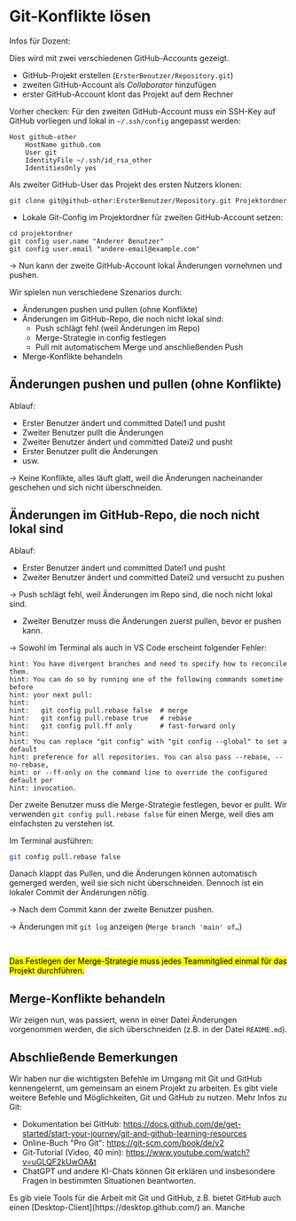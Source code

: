 
# Git-Konflikte lösen

<Callout type="info" emoji="👨🏻‍💻">
Infos für Dozent: 

Dies wird mit zwei verschiedenen GitHub-Accounts gezeigt. 

- GitHub-Projekt erstellen (`ErsterBenutzer/Repository.git`)
- zweiten GitHub-Account als _Collaborator_ hinzufügen
- erster GitHub-Account klont das Projekt auf dem Rechner

Vorher checken: Für den zweiten GitHub-Account muss ein SSH-Key auf GitHub vorliegen und lokal in `~/.ssh/config` angepasst werden:

```
Host github-other
    HostName github.com
    User git
    IdentityFile ~/.ssh/id_rsa_other
    IdentitiesOnly yes
```

Als zweiter GitHub-User das Projekt des ersten Nutzers klonen:

```
git clone git@github-other:ErsterBenutzer/Repository.git Projektordner
```

- Lokale Git-Config im Projektordner für zweiten GitHub-Account setzen:

```
cd projektordner
git config user.name "Anderer Benutzer"
git config user.email "andere-email@example.com"
```

&rarr; Nun kann der zweite GitHub-Account lokal Änderungen vornehmen und pushen.
</Callout>

Wir spielen nun verschiedene Szenarios durch:

- Änderungen pushen und pullen (ohne Konflikte)
- Änderungen im GitHub-Repo, die noch nicht lokal sind:
  - Push schlägt fehl (weil Änderungen im Repo)
  - Merge-Strategie in config festlegen
  - Pull mit automatischem Merge und anschließenden Push
- Merge-Konflikte behandeln

## Änderungen pushen und pullen (ohne Konflikte)

Ablauf:

- Erster Benutzer ändert und committed Datei1 und pusht
- Zweiter Benutzer pullt die Änderungen
- Zweiter Benutzer ändert und committed Datei2 und pusht
- Erster Benutzer pullt die Änderungen
- usw.

&rarr; Keine Konflikte, alles läuft glatt, weil die Änderungen nacheinander geschehen und sich nicht überschneiden.

## Änderungen im GitHub-Repo, die noch nicht lokal sind

Ablauf:

- Erster Benutzer ändert und committed Datei1 und pusht
- Zweiter Benutzer ändert und committed Datei2 und versucht zu pushen

&rarr; Push schlägt fehl, weil Änderungen im Repo sind, die noch nicht lokal sind.

- Zweiter Benutzer muss die Änderungen zuerst pullen, bevor er pushen kann.

&rarr; Sowohl im Terminal als auch in VS Code erscheint folgender Fehler:

```
hint: You have divergent branches and need to specify how to reconcile them.
hint: You can do so by running one of the following commands sometime before
hint: your next pull:
hint:
hint:   git config pull.rebase false  # merge
hint:   git config pull.rebase true   # rebase
hint:   git config pull.ff only       # fast-forward only
hint:
hint: You can replace "git config" with "git config --global" to set a default
hint: preference for all repositories. You can also pass --rebase, --no-rebase,
hint: or --ff-only on the command line to override the configured default per
hint: invocation.
```

Der zweite Benutzer muss die Merge-Strategie festlegen, bevor er pullt.
Wir verwenden `git config pull.rebase false` für einen Merge, weil
dies am einfachsten zu verstehen ist. 

Im Terminal ausführen: 

```bash
git config pull.rebase false
```

Danach klappt das Pullen, und die Änderungen können automatisch gemerged 
werden, weil sie sich nicht überschneiden. Dennoch ist ein lokaler Commit
der Änderungen nötig.

&rarr; Nach dem Commit kann der zweite Benutzer pushen.

&rarr; Änderungen mit `git log` anzeigen (`Merge branch 'main' of…`)

<br/>

<mark>Das Festlegen der Merge-Strategie muss jedes Teammitglied einmal für das Projekt durchführen.</mark>

## Merge-Konflikte behandeln

Wir zeigen nun, was passiert, wenn in einer Datei Änderungen vorgenommen werden, die sich überschneiden (z.B. in der Datei `README.md`).

## Abschließende Bemerkungen

Wir haben nur die wichtigsten Befehle im Umgang mit Git 
und GitHub kennengelernt, um gemeinsam an einem Projekt
zu arbeiten. Es gibt viele weitere Befehle und 
Möglichkeiten, Git und GitHub zu nutzen. Mehr Infos 
zu Git:

- Dokumentation bei GitHub: https://docs.github.com/de/get-started/start-your-journey/git-and-github-learning-resources
- Online-Buch "Pro Git": https://git-scm.com/book/de/v2
- Git-Tutorial (Video, 40 min): https://www.youtube.com/watch?v=uGLQF2kUwOA&t
- ChatGPT und andere KI-Chats können Git erklären und insbesondere Fragen in bestimmten Situationen beantworten.


<Callout>
Es gib viele Tools für die Arbeit mit Git und GitHub, z.B.
bietet GitHub auch einen [Desktop-Client](https://desktop.github.com/) an. Manche
</Callout>